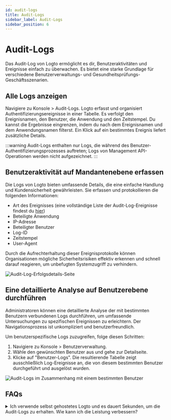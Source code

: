 ```yaml
---
id: audit-logs
title: Audit-Logs
sidebar_label: Audit-Logs
sidebar_position: 6
---
```


# Audit-Logs

Das Audit-Log von Logto ermöglicht es dir, Benutzeraktivitäten und Ereignisse einfach zu überwachen. Es bietet eine starke Grundlage für verschiedene Benutzerverwaltungs- und Gesundheitsprüfungs-Geschäftsszenarien.

## Alle Logs anzeigen

Navigiere zu <CloudLink to="/audit-logs">Konsole > Audit-Logs</CloudLink>. Logto erfasst und organisiert Authentifizierungsereignisse in einer Tabelle. Es verfolgt den Ereignisnamen, den Benutzer, die Anwendung und den Zeitstempel. Du kannst die Ergebnisse eingrenzen, indem du nach dem Ereignisnamen und dem Anwendungsnamen filterst. Ein Klick auf ein bestimmtes Ereignis liefert zusätzliche Details.

:::warning
Audit-Logs enthalten nur Logs, die während des Benutzer-Authentifizierungsprozesses auftreten; Logs von Management API-Operationen werden nicht aufgezeichnet.
:::

## Benutzeraktivität auf Mandantenebene erfassen

Die Logs von Logto bieten umfassende Details, die eine einfache Handlung und Kundensicherheit gewährleisten. Sie erfassen und protokollieren die folgenden Informationen:

- Art des Ereignisses (eine vollständige Liste der Audit-Log-Ereignisse findest du [hier](https://github.com/logto-io/logto/blob/master/packages/console/src/consts/logs.ts))
- Beteiligte Anwendung
- IP-Adresse
- Beteiligter Benutzer
- Log-ID
- Zeitstempel
- User-Agent

Durch die Aufrechterhaltung dieser Ereignisprotokolle können Organisationen mögliche Sicherheitsrisiken effektiv erkennen und schnell darauf reagieren, um unbefugten Systemzugriff zu verhindern.

![Audit-Log-Erfolgsdetails-Seite](./assets/audit-log-success-details-page.png)

## Eine detaillierte Analyse auf Benutzerebene durchführen

Administratoren können eine detaillierte Analyse der mit bestimmten Benutzern verbundenen Logs durchführen, um umfassende Untersuchungen zu spezifischen Ereignissen zu erleichtern. Der Navigationsprozess ist unkompliziert und benutzerfreundlich.

Um benutzerspezifische Logs zuzugreifen, folge diesen Schritten:

1. Navigiere zu <CloudLink to="/users">Konsole > Benutzerverwaltung</CloudLink>.
2. Wähle den gewünschten Benutzer aus und gehe zur Detailseite.
3. Klicke auf "Benutzer-Logs". Die resultierende Tabelle zeigt ausschließlich Log-Ereignisse an, die von diesem bestimmten Benutzer durchgeführt und ausgelöst wurden.

![Audit-Logs im Zusammenhang mit einem bestimmten Benutzer](./assets/audit-logs-related-to-specific-user.png)

## FAQs

<details>
<summary>Ich verwende selbst gehostetes Logto und es dauert Sekunden, um die Audit-Logs zu erhalten. Wie kann ich die Leistung verbessern?</summary>

OSS-Benutzer sollten einen Cronjob hinzufügen, um veraltete Audit-Logs regelmäßig zu bereinigen.

</details>
